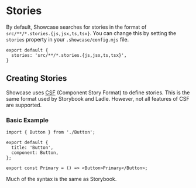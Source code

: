 # Stories

By default, Showcase searches for stories in the format of `src/**/*.stories.{js,jsx,ts,tsx}`. You can change this by setting the `stories` property in your `.showcase/config.mjs` file.

```tsx
export default {
  stories: 'src/**/*.stories.{js,jsx,ts,tsx}',
} 
```

## Creating Stories

Showcase uses [CSF](https://github.com/ComponentDriven/csf) (Component Story Format) to define stories. This is the same format used by Storybook and Ladle. However, not all features of CSF are supported.

### Basic Example

```tsx
import { Button } from './Button';

export default {
  title: 'Button',
  component: Button,
};

export const Primary = () => <Button>Primary</Button>;
```

Much of the syntax is the same as Storybook.
